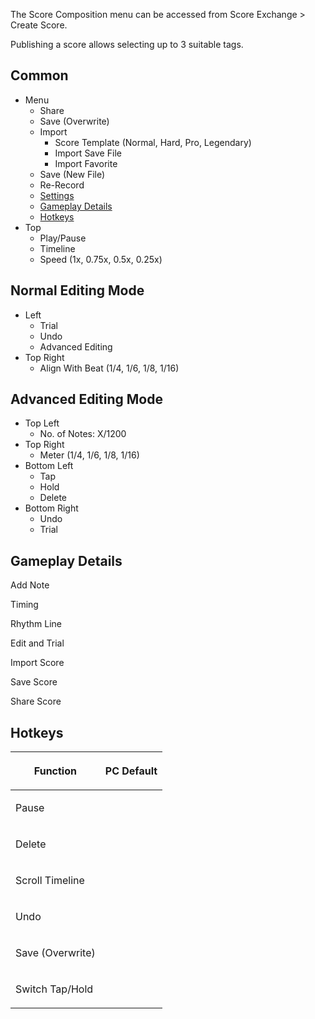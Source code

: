 {{RepertoireOfMyriadMelodiesTabs}}
The Score Composition menu can be accessed from Score Exchange > Create Score.

Publishing a score allows selecting up to 3 suitable tags.

==Common==
* Menu
** Share
** Save (Overwrite)
** Import
*** Score Template (Normal, Hard, Pro, Legendary)
*** Import Save File
*** Import Favorite
** Save (New File)
** Re-Record
** [[Repertoire of Myriad Melodies/Settings|Settings]]
** [[#Gameplay Details|Gameplay Details]]
** [[#Hotkeys|Hotkeys]]
* Top
** Play/Pause
** Timeline
** Speed (1x, 0.75x, 0.5x, 0.25x)

==Normal Editing Mode==
* Left
** Trial
** Undo
** Advanced Editing
* Top Right
** Align With Beat (1/4, 1/6, 1/8, 1/16)

==Advanced Editing Mode==
* Top Left
** No. of Notes: X/1200
* Top Right
** Meter (1/4, 1/6, 1/8, 1/16)
* Bottom Left
** Tap
** Hold
** Delete
* Bottom Right
** Undo
** Trial

==Gameplay Details==
;Add Note
{{Tutorial
|image1   = Tutorial Add Note 1.png
|text1    = In Normal Editing Mode, click on the input button to add notes at the current moment. Hold the input button during music playback to add a long note.
|image2   = Tutorial Add Note 2.png
|text2    = In Advanced Editing Mode, you can select the type of note to add, and that note will be added to the closest available time scale line. Selecting the beginning and ending notes of a long note will automatically create a long note.
}}
;Timing
{{Tutorial
|image1   = Tutorial Timing.png
|text1    = The timeline shows the progress of the current music playback and will automatically move forward as the music plays. At the same time, current edits will also be marked on the timeline.
}}
;Rhythm Line
{{Tutorial
|image1   = Tutorial Rhythm Line.png
|text1    = The Rhythm Line is the rhythm point position recommended by the system and will fall while the music is playing. When adding notes, the notes are preferentially attached to the Rhythm Line.
}}
;Edit and Trial
{{Tutorial
|image1   = Tutorial Edit and Trial.png
|text1    = You can go into Trial Mode from Editing Mode at any time. Trial will begin from the current point in time, and exiting Trial Mode will still save Trial progress.
}}
;Import Score
{{Tutorial
|image1   = Tutorial Import Score.png
|text1    = When composing, you may import templates from "Score Templates." Official music scores and community music scores with import permissions enabled can all be used as templates for this purpose.
}}
;Save Score
{{Tutorial
|image1   = Tutorial Save Score.png
|text1    = There is a limit to the number of songs that can be saved to the archive. If the archive from which the sharing code was generated has been overwritten, the player must perform that song once more before its modified contents may be played by anyone else.
}}
;Share Score
{{Tutorial
|image1   = Tutorial Share Score.png
|text1    = Share songs you have saved to your archive with other players by generating share codes. However, you must have first performed your own score, achieved a certain completion rate, and set a corresponding tag for the score.
}}

==Hotkeys==
{|class="article-table"
!Function
!PC Default
|-
|Pause
|{{Key|SPACE}}
|-
|Delete
|{{Key|rclick}}
|-
|Scroll Timeline
|{{Key|mclick}}
|-
|Undo
|{{Key|Left Ctrl|Z}}
|-
|Save (Overwrite)
|{{Key|Left Ctrl|S}}
|-
|Switch Tap/Hold
|{{Key|TAB}}
|}